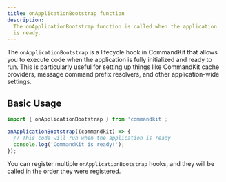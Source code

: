 ```yaml
---
title: onApplicationBootstrap function
description:
  The onApplicationBootstrap function is called when the application
  is ready.
---
```


The `onApplicationBootstrap` is a lifecycle hook in CommandKit that
allows you to execute code when the application is fully initialized
and ready to run. This is particularly useful for setting up things
like CommandKit cache providers, message command prefix resolvers, and
other application-wide settings.

## Basic Usage

```ts
import { onApplicationBootstrap } from 'commandkit';

onApplicationBootstrap((commandkit) => {
  // This code will run when the application is ready
  console.log('CommandKit is ready!');
});
```

You can register multiple `onApplicationBootstrap` hooks, and they
will be called in the order they were registered.
